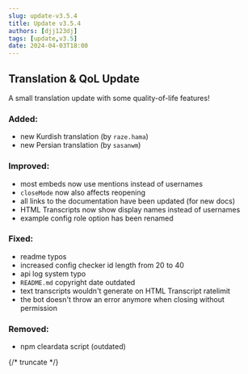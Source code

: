 ```yaml
---
slug: update-v3.5.4
title: Update v3.5.4
authors: [djj123dj]
tags: [update,v3.5]
date: 2024-04-03T18:00
---
```


## Translation & QoL Update
A small translation update with some quality-of-life features!

### <C color="green">Added:</C>
- new Kurdish translation (by `raze.hama`)
- new Persian translation (by `sasanwm`)

### <C color="yellow">Improved:</C>
- most embeds now use mentions instead of usernames
- `closeMode` now also affects reopening
- all links to the documentation have been updated (for new docs)
- HTML Transcripts now show display names instead of usernames
- example config role option has been renamed

### <C color="orange">Fixed:</C>
- readme typos
- increased config checker id length from 20 to 40
- api log system typo
- `README.md` copyright date outdated
- text transcripts wouldn't generate on HTML Transcript ratelimit
- the bot doesn't throw an error anymore when closing without permission

### <C color="red">Removed:</C>
- npm cleardata script (outdated)

{/* truncate */}